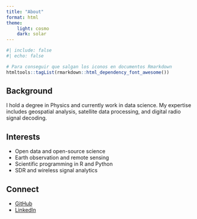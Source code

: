 ```yaml
---
title: "About"
format: html
theme:
    light: cosmo
    dark: solar
---
```


```r
#| include: false
#| echo: false

# Para conseguir que salgan los iconos en documentos Rmarkdown
htmltools::tagList(rmarkdown::html_dependency_font_awesome())
```

## Background

I hold a degree in Physics and currently work in data science. My expertise includes geospatial analysis, satellite data processing, and digital radio signal decoding.

## Interests

- Open data and open-source science
- Earth observation and remote sensing
- Scientific programming in R and Python
- SDR and wireless signal analytics

## Connect

- [GitHub](https://github.com/santiagomota)
- [LinkedIn](https://www.linkedin.com/in/santiagomota/?locale=en_US)
